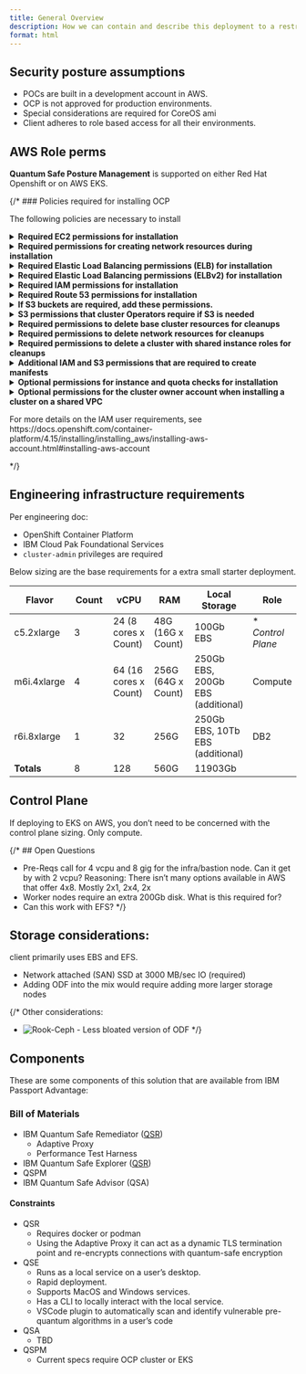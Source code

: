 ```yaml
---
title: General Overview
description: How we can contain and describe this deployment to a restricted environment
format: html
---
```


## Security posture assumptions

- POCs are built in a development account in AWS. 
- OCP is not approved for production environments.
- Special considerations are required for CoreOS ami
- Client adheres to role based access for all their environments. 

## AWS Role perms


**Quantum Safe Posture Management** is supported on either Red Hat Openshift or on AWS EKS. 

::: {.hidden}
{/* ### Policies required for installing OCP

The following policies are necessary to install

<details>
<summary><b>Required EC2 permissions for installation</b></summary>
```tsx
    ec2:AuthorizeSecurityGroupEgress
    ec2:AuthorizeSecurityGroupIngress
    ec2:CopyImage
    ec2:CreateNetworkInterface
    ec2:AttachNetworkInterface
    ec2:CreateSecurityGroup
    ec2:CreateTags
    ec2:CreateVolume
    ec2:DeleteSecurityGroup
    ec2:DeleteSnapshot
    ec2:DeleteTags
    ec2:DeregisterImage
    ec2:DescribeAccountAttributes
    ec2:DescribeAddresses
    ec2:DescribeAvailabilityZones
    ec2:DescribeDhcpOptions
    ec2:DescribeImages
    ec2:DescribeInstanceAttribute
    ec2:DescribeInstanceCreditSpecifications
    ec2:DescribeInstances
    ec2:DescribeInstanceTypes
    ec2:DescribeInternetGateways
    ec2:DescribeKeyPairs
    ec2:DescribeNatGateways
    ec2:DescribeNetworkAcls
    ec2:DescribeNetworkInterfaces
    ec2:DescribePrefixLists
    ec2:DescribeRegions
    ec2:DescribeRouteTables
    ec2:DescribeSecurityGroups
    ec2:DescribeSubnets
    ec2:DescribeTags
    ec2:DescribeVolumes
    ec2:DescribeVpcAttribute
    ec2:DescribeVpcClassicLink
    ec2:DescribeVpcClassicLinkDnsSupport
    ec2:DescribeVpcEndpoints
    ec2:DescribeVpcs
    ec2:GetEbsDefaultKmsKeyId
    ec2:ModifyInstanceAttribute
    ec2:ModifyNetworkInterfaceAttribute
    ec2:RevokeSecurityGroupEgress
    ec2:RevokeSecurityGroupIngress
    ec2:RunInstances
    ec2:TerminateInstances
```
</details>

<details>
<summary><b>Required permissions for creating network resources during installation</b></summary>
```tsx
    ec2:AllocateAddress
    ec2:AssociateAddress
    ec2:AssociateDhcpOptions
    ec2:AssociateRouteTable
    ec2:AttachInternetGateway
    ec2:CreateDhcpOptions
    ec2:CreateInternetGateway
    ec2:CreateNatGateway
    ec2:CreateRoute
    ec2:CreateRouteTable
    ec2:CreateSubnet
    ec2:CreateVpc
    ec2:CreateVpcEndpoint
    ec2:ModifySubnetAttribute
    ec2:ModifyVpcAttribute
```
:::note
If you use an existing VPC, your account does not require these permissions for creating network resources.
:::
</details>

<details>
<summary><b>Required Elastic Load Balancing permissions (ELB) for installation</b></summary>
```tsx
elasticloadbalancing:AddTags
elasticloadbalancing:ApplySecurityGroupsToLoadBalancer
elasticloadbalancing:AttachLoadBalancerToSubnets
elasticloadbalancing:ConfigureHealthCheck
elasticloadbalancing:CreateLoadBalancer
elasticloadbalancing:CreateLoadBalancerListeners
elasticloadbalancing:DeleteLoadBalancer
elasticloadbalancing:DeregisterInstancesFromLoadBalancer
elasticloadbalancing:DescribeInstanceHealth
elasticloadbalancing:DescribeLoadBalancerAttributes
elasticloadbalancing:DescribeLoadBalancers
elasticloadbalancing:DescribeTags
elasticloadbalancing:ModifyLoadBalancerAttributes
elasticloadbalancing:RegisterInstancesWithLoadBalancer
elasticloadbalancing:SetLoadBalancerPoliciesOfListener
```
</details>

<details>
<summary><b>Required Elastic Load Balancing permissions (ELBv2) for installation</b></summary>
```tsx
    elasticloadbalancing:AddTags
    elasticloadbalancing:CreateListener
    elasticloadbalancing:CreateLoadBalancer
    elasticloadbalancing:CreateTargetGroup
    elasticloadbalancing:DeleteLoadBalancer
    elasticloadbalancing:DeregisterTargets
    elasticloadbalancing:DescribeListeners
    elasticloadbalancing:DescribeLoadBalancerAttributes
    elasticloadbalancing:DescribeLoadBalancers
    elasticloadbalancing:DescribeTargetGroupAttributes
    elasticloadbalancing:DescribeTargetHealth
    elasticloadbalancing:ModifyLoadBalancerAttributes
    elasticloadbalancing:ModifyTargetGroup
    elasticloadbalancing:ModifyTargetGroupAttributes
    elasticloadbalancing:RegisterTargets
```
</details>

<details>
<summary><b>Required IAM permissions for installation</b></summary>
```tsx
    iam:AddRoleToInstanceProfile
    iam:CreateInstanceProfile
    iam:CreateRole
    iam:DeleteInstanceProfile
    iam:DeleteRole
    iam:DeleteRolePolicy
    iam:GetInstanceProfile
    iam:GetRole
    iam:GetRolePolicy
    iam:GetUser
    iam:ListInstanceProfilesForRole
    iam:ListRoles
    iam:ListUsers
    iam:PassRole
    iam:PutRolePolicy
    iam:RemoveRoleFromInstanceProfile
    iam:SimulatePrincipalPolicy
    iam:TagRole
```
:::note
If you have not created a load balancer in your AWS account, the IAM user also requires the iam:CreateServiceLinkedRole permission.
:::

</details>

<details>
<summary><b>Required Route 53 permissions for installation</b></summary>
```tsx
    route53:ChangeResourceRecordSets
    route53:ChangeTagsForResource
    route53:CreateHostedZone
    route53:DeleteHostedZone
    route53:GetChange
    route53:GetHostedZone
    route53:ListHostedZones
    route53:ListHostedZonesByName
    route53:ListResourceRecordSets
    route53:ListTagsForResource
    route53:UpdateHostedZoneComment
```
</details>

<details>
<summary><b>If S3 buckets are required, add these permissions.</b></summary>
```tsx
    s3:CreateBucket
    s3:DeleteBucket
    s3:GetAccelerateConfiguration
    s3:GetBucketAcl
    s3:GetBucketCors
    s3:GetBucketLocation
    s3:GetBucketLogging
    s3:GetBucketPolicy
    s3:GetBucketObjectLockConfiguration
    s3:GetBucketRequestPayment
    s3:GetBucketTagging
    s3:GetBucketVersioning
    s3:GetBucketWebsite
    s3:GetEncryptionConfiguration
    s3:GetLifecycleConfiguration
    s3:GetReplicationConfiguration
    s3:ListBucket
    s3:PutBucketAcl
    s3:PutBucketTagging
    s3:PutEncryptionConfiguration
```
</details>

<details>
<summary><b>S3 permissions that cluster Operators require if S3 is needed</b></summary>
```tsx
    s3:DeleteObject
    s3:GetObject
    s3:GetObjectAcl
    s3:GetObjectTagging
    s3:GetObjectVersion
    s3:PutObject
    s3:PutObjectAcl
    s3:PutObjectTagging
```
</details>

<details>
<summary><b>Required permissions to delete base cluster resources for cleanups</b></summary>
```tsx
    autoscaling:DescribeAutoScalingGroups
    ec2:DeletePlacementGroup
    ec2:DeleteNetworkInterface
    ec2:DeleteVolume
    elasticloadbalancing:DeleteTargetGroup
    elasticloadbalancing:DescribeTargetGroups
    iam:DeleteAccessKey
    iam:DeleteUser
    iam:ListAttachedRolePolicies
    iam:ListInstanceProfiles
    iam:ListRolePolicies
    iam:ListUserPolicies
    s3:DeleteObject
    s3:ListBucketVersions
    tag:GetResources
```
</details>

<details>
<summary><b>Required permissions to delete network resources for cleanups</b></summary>
```tsx
    ec2:DeleteDhcpOptions
    ec2:DeleteInternetGateway
    ec2:DeleteNatGateway
    ec2:DeleteRoute
    ec2:DeleteRouteTable
    ec2:DeleteSubnet
    ec2:DeleteVpc
    ec2:DeleteVpcEndpoints
    ec2:DetachInternetGateway
    ec2:DisassociateRouteTable
    ec2:ReleaseAddress
    ec2:ReplaceRouteTableAssociation
```
:::note
If you use an existing VPC, your account does not require these permissions to delete network resources. Instead, your account only requires the tag:UntagResources permission to delete network resources.
:::

</details>

<details>
<summary><b>Required permissions to delete a cluster with shared instance roles for cleanups</b></summary>
```tsx
iam:UntagRole
```

</details>

<details>
<summary><b>Additional IAM and S3 permissions that are required to create manifests</b></summary>
```tsx
    iam:DeleteAccessKey
    iam:DeleteUser
    iam:DeleteUserPolicy
    iam:GetUserPolicy
    iam:ListAccessKeys
    iam:PutUserPolicy
    iam:TagUser
    s3:PutBucketPublicAccessBlock
    s3:GetBucketPublicAccessBlock
    s3:PutLifecycleConfiguration
    s3:HeadBucket
    s3:ListBucketMultipartUploads
    s3:AbortMultipartUpload
```
:::note
If you are managing your cloud provider credentials with mint mode, the IAM user also requires the iam:CreateAccessKey and iam:CreateUser permissions.
:::

</details>

<details>
<summary><b>Optional permissions for instance and quota checks for installation</b></summary>
```tsx
    ec2:DescribeInstanceTypeOfferings
    servicequotas:ListAWSDefaultServiceQuotas
```
</details>

<details>
<summary><b>Optional permissions for the cluster owner account when installing a cluster on a shared VPC</b></summary>
```tsx
    sts:AssumeRole
```
</details>

:::note
For more details on the IAM user requirements, see https://docs.openshift.com/container-platform/4.15/installing/installing_aws/installing-aws-account.html#installing-aws-account
:::
*/}

:::
## Engineering infrastructure requirements

Per engineering doc:

- OpenShift Container Platform
- IBM Cloud Pak Foundational Services
- `cluster-admin` privileges are required

Below sizing are the base requirements for a extra small starter deployment.

|Flavor | Count | vCPU | RAM | Local Storage | Role |
|--|--|--|--|--|--|
|c5.2xlarge|3|24 (8 cores x Count)|48G (16G x Count)| 100Gb EBS| * _Control Plane_ |
|m6i.4xlarge|4|64 (16 cores x Count)|256G (64G x Count)| 250Gb EBS, 200Gb EBS (additional)| Compute |
|r6i.8xlarge|1|32|256G| 250Gb EBS, 10Tb EBS (additional)| DB2 |
|**Totals**|8|128|560G| 11903Gb | |

::: {.callout-note}
##  Control Plane
If deploying to EKS on AWS, you don't need to be concerned with the control plane sizing. Only compute.
:::


::: {.hidden}
{/*
## Open Questions

- Pre-Reqs call for 4 vcpu and 8 gig for the infra/bastion node. Can it get by with 2 vcpu? 
Reasoning: There isn't many options available in AWS that offer 4x8. Mostly 2x1, 2x4, 2x 
- Worker nodes require an extra 200Gb disk. What is this required for?
- Can this work with EFS?
*/}
:::

## Storage considerations:

client primarily uses EBS and EFS. 

- Network attached (SAN) SSD at 3000 MB/sec IO (required)
- Adding ODF into the mix would require adding more larger storage nodes

::: {.hidden}
{/*
Other considerations:

- ![Rook-Ceph](https://rook.io/docs/rook/latest-release/Getting-Started/storage-architecture/) - Less bloated version of ODF
*/}
:::
## Components
These are some components of this solution that are available from IBM Passport Advantage:

### Bill of Materials

- IBM Quantum Safe Remediator ([QSR](https://www.ibm.com/docs/en/quantum-safe/quantum-safe-remediator/1.0.x)) 
  - Adaptive Proxy
  - Performance Test Harness
- IBM Quantum Safe Explorer ([QSR](https://www.ibm.com/docs/en/quantum-safe/quantum-safe-explorer/1.0.x))
- QSPM 
- IBM Quantum Safe Advisor (QSA)

#### Constraints

- QSR
  - Requires docker or podman
  - Using the Adaptive Proxy it can act as a dynamic TLS termination point and re-encrypts connections with quantum-safe encryption

- QSE
  - Runs as a local service on a user's desktop.
  - Rapid deployment. 
  - Supports MacOS and Windows services. 
  - Has a CLI to locally interact with the local service.
  - VSCode plugin to automatically scan and identify vulnerable pre-quantum algorithms in a user's code

- QSA 
  - TBD

- QSPM
  - Current specs require OCP cluster or EKS
